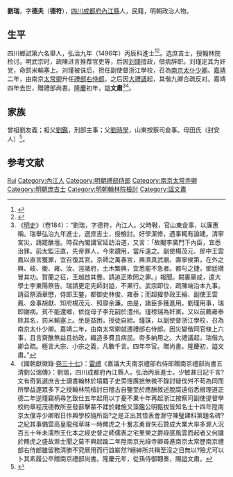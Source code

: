 {{明清人物信息框
| 姓名 = 劉瑞
| 原名 =
| 圖片名稱= 
| 圖片大小 =
| 圖片說明 = 
| 最高職務 = 嘉議大夫南京禮部右侍郎
| 國家 = 大明 
| 爵位 =
| 籍貫 = [[四川|四川]][[成都府|成都府]][[內江縣|內江縣]]
| 族裔 = 
| 字號 = 
| 諡號 = 文肅
| 出生日期 = 十二月二十五日
| 出生地點 =
| 逝世日期 = 嘉靖四年（1525年）
| 逝世地點 =
| 墓葬 =
| 配偶 = 汪氏
| 親屬 = 
| 出身 =
* 弘治九年丙辰科進士
| 經歷 =
| 著作 =  
}}
'''劉瑞'''{{BD|1461年||1525年||}}，字'''德夫'''（'''德符'''），[[四川|四川]][[成都府|成都府]][[內江縣|內江縣]]人，民籍，明朝政治人物。

== 生平 ==
四川鄉試第六名舉人，弘治九年（1496年）丙辰科進士<ref>{{Cite book|title=《[[皇明贡举考|皇明贡举考]]》卷五|last=（明）[[张朝瑞|张朝瑞]]|first=|publisher=《续修四库全书》史部第828册|year=|isbn=|location=|pages=}}</ref><ref>{{Cite book|title=贡举志五种 上|last=鲁小俊，江俊伟著|first=|publisher=武汉：武汉大学出版社|year=2009|isbn=978-7-307-07043-1|location=|pages=}}</ref>。选庶吉士，授翰林院检讨。明武宗时，疏陳进言推荐官吏等，后因[[刘瑾|刘瑾]]擅政，借病辞职。刘瑾定其为奸党，命罰米輸塞上。刘瑾被诛后，担任副使督浙江學校，召為[[南京|南京]][[太仆少卿|太仆少卿]]。[[嘉靖|嘉靖]]二年，由南京[[太常卿|太常卿]]升任[[禮部右侍郎|禮部右侍郎]]。之后因[[大禮議|大禮議]]起，其偕九卿合疏反对。嘉靖四年去世，贈禮部尚書。[[隆庆_(明朝)|隆慶]]初年，謚'''文肅'''<ref>《[[明史|明史]]》（卷184）：“劉瑞，字德符，內江人。父時斅，官山東僉事，以廉惠稱。瑞舉弘治九年進士，選庶吉士，授檢討。好學潔修，遇事輒有論建。清寧宮災，請罷醮壇。時召內閣講官延訪治道，又言：「故閹李廣門下內臣，宜悉治罪。前太監汪直，先帝罪人，今來覬用，當斥遠之。副使楊茂元、郎中王雲鳳以直言獲罪，宜召復其官。京師之萬春宮，興濟真武廟、壽寧侯第，在外之興、岐、衡、雍、汝、涇諸府，土木繁興，宜悉罷不急者。都勻之捷，鄧廷瓚冒其功。賀蘭之征，王越啟其釁。請追正欺罔之罪。」報聞。闕裏廟成，遣大學士李東陽祭告。瑞請更定先師封謚，不果行。武宗即位，疏陳端治本九事。請召祭酒章懋，侍郎王鏊，都御史林俊、雍泰；而超擢參政王綸、副使王雲鳳、僉事胡獻、知府楊茂元、照靡余濂。由是，諸臣多獲進用。劉瑾用事，瑞即謝病。貧不能還鄉，依從母子李充嗣於澧州。瑾榜瑞為奸黨，又以前薦雍泰除其名，罰米輸塞上。坐是益困，授徒自給。瑾誅，以副使督浙江學校，召為南京太仆少卿。嘉靖二年，由南太常卿就遷禮部右侍郎。因災變偕同官條上六事，且言齋醮無益且妨政，織造多費且病民。帝多納用之。大禮議起，瑞偕九卿合疏。極言大宗、小宗之義，凡數千言。四年卒官。贈尚書。隆慶初，謚文肅。”</ref><ref>《國朝獻徵錄·[[s:國朝獻徵錄/卷之三十七#嘉議大夫南京禮部右侍郎贈南京禮部尚書五清劉公瑞傳（雷禮）|卷三十七]]》：[[雷禮|雷禮]]《嘉議大夫南京禮部右侍郎贈南京禮部尚書五清劉公瑞傳》：劉瑞，四川成都府內江縣人。弘治丙辰進士。少敏甚日記千言?文有奇氣選庶吉士讀書翰林於墳籍子史旁搜廣摭無微不錄討疑伐舛不苟為同而所學益邃眾多下之授翰林院檢討日稽古自鑒至於應酬敘述脫腐遠俗悉根理道正德二年逆瑾竊柄尋乞致仕五年起用以丁憂不果十年再起浙江按察司副使提督學校約章程茂德教所至發蔀擊蒙不蹂於雜施又藻鑑公明甄拔皆知名士十四年陞南京太僕寺少卿暇日作興學校隨所詣?之是正出其悟表會滁守陳璧建科第題名碑?之紀其事備雲高皇龍飛草昧一時羆虎之十奮志勇冒矢石贊成大業大率多滁人況百五十年未濡煦王化本之經史督之師儒表之宅里榮之爵祿感風雲而起者又何讓於羆虎之盛故滁士聞之莫不興起踰二年陞南京光祿寺卿尋進南京太常歷南京禮部右侍郎雖留務清勝不究厥用而行誼嶄然?縉紳所共稱至沒之日無以?殮尤可以卜其素履公卒贈南京禮部尚書。隆慶元年，從孫侍御翾奏，賜謚文肅。</ref>。

== 家族 ==
曾祖劉友義；祖父[[劉鑑|劉鑑]]，刑部主事；父[[劉時學|劉時學]]，山東按察司僉事。母田氏（封安人）<ref>{{Cite book|title=天一阁藏明代科举录选刊 登科录 点校本|last=龚延明主编|first=|publisher=宁波出版社|year=2016|isbn=978-7-5526-2320-8|location=宁波|pages=|quote=《明代登科錄彙編》之《弘治九年進士登科錄》}}</ref>。

== 参考文献 ==
{{wikisource|明史/卷184}}
{{reflist}}

{{弘治九年丙辰科殿試金榜}}

{{Authority control}}
{{DEFAULTSORT:Liu劉}}
[[Category:劉姓|Rui]]
[[Category:內江人|Category:內江人]]
[[Category:明朝禮部侍郎|Category:明朝禮部侍郎]]
[[Category:南京太常寺卿|Category:南京太常寺卿]]
[[Category:明朝庶吉士|Category:明朝庶吉士]]
[[Category:明朝翰林院檢討|Category:明朝翰林院檢討]]
[[Category:諡文肅|Category:諡文肅]]